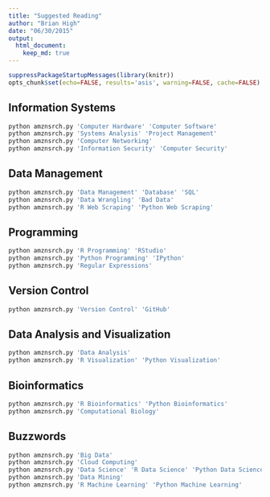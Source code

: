 ```yaml
---
title: "Suggested Reading"
author: "Brian High"
date: "06/30/2015"
output:
  html_document:
    keep_md: true
---
```


```r
suppressPackageStartupMessages(library(knitr))
opts_chunk$set(echo=FALSE, results='asis', warning=FALSE, cache=FALSE)
```

## Information Systems

```r
python amznsrch.py 'Computer Hardware' 'Computer Software'
python amznsrch.py 'Systems Analysis' 'Project Management'
python amznsrch.py 'Computer Networking'
python amznsrch.py 'Information Security' 'Computer Security'
```

## Data Management
```r
python amznsrch.py 'Data Management' 'Database' 'SQL'
python amznsrch.py 'Data Wrangling' 'Bad Data'
python amznsrch.py 'R Web Scraping' 'Python Web Scraping'
```

## Programming
```r
python amznsrch.py 'R Programming' 'RStudio'
python amznsrch.py 'Python Programming' 'IPython'
python amznsrch.py 'Regular Expressions'
```

## Version Control
```r
python amznsrch.py 'Version Control' 'GitHub'
```

## Data Analysis and Visualization
```r
python amznsrch.py 'Data Analysis'
python amznsrch.py 'R Visualization' 'Python Visualization'
```

## Bioinformatics
```r
python amznsrch.py 'R Bioinformatics' 'Python Bioinformatics'
python amznsrch.py 'Computational Biology'
```

## Buzzwords
```r
python amznsrch.py 'Big Data'
python amznsrch.py 'Cloud Computing'
python amznsrch.py 'Data Science' 'R Data Science' 'Python Data Science'
python amznsrch.py 'Data Mining'
python amznsrch.py 'R Machine Learning' 'Python Machine Learning'
```